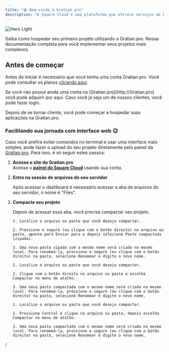 ```yaml
---
title: "😁 Bem-vindo à Gratian.pro"
description: "A Square Cloud é uma plataforma que oferece serviços de hospedagem empresarial descomplicados e fáceis de usar. Comece em minutos. ✨"
---
```


<img
  className="block dark:hidden"
  src="/images/hero-light.png"
  alt="Hero Light"
/>

<CardGroup cols={2}>
  <Card title="Guia de início rápido" icon="book-bookmark" href="https://mintlify.com/docs/quickstart">
    Saiba como hospedar seu primeiro projeto utilizando a Gratian.pro.
  </Card>
  <Card title="Nossa API" icon="code-simple" href="https://mintlify.com/docs/development">
    Nossa documentação completa para você implementar seus projetos mais complexos.
  </Card>
</CardGroup>

## Antes de começar

Antes de iniciar é necessário que você tenha uma conta Gratian.pro. Você pode consultar os planos [clicando aqui](https://gratian.pro/pricing).

<CardGroup cols={2}>
  <Card title="Crie sua conta" icon="cart-circle-check" href="https://gratian.pro/pricing">
    Se você não possuí ainda uma conta na [Gratian.pro](http://Gratian.pro) você pode adquirir por aqui.
  </Card>
  <Card title="Faça login" icon="arrow-right-to-bracket" href="https://dashboard.gratian.pro/login">
    Caso você já seja um de nossos clientes, você pode fazer login.
  </Card>
</CardGroup>

Depois de se tornar cliente, você pode começar a hospedar suas aplicações na Gratian.pro.

### **Facilitando sua jornada com interface web 😉**

Caso você prefira evitar comandos no terminal e usar uma interface mais simples, pode fazer o upload do seu projeto diretamente pelo painel da [Gratian.pro](http://Gratian.pro). Para isso, é só seguir estes passos:

1. **Acesse o site do Gratian.pro**\
   Acesse o [**painel do Square Cloud**](https://squarecloud.app/dashboard) usando sua conta.
2. **Entre na sessão de arquivos do seu servidor**

   Após acessar o dashboard é necessário acessar a aba de arquivos do seu servidor, o nome é "Files".
3. **Compacte seu projeto**

   Depois de acessar essa aba, você precisa compactar seu projeto.

   <CodeGroup>

   ```Windows
   1. Localize o arquivo ou pasta que você deseja compactar.
   
   2. Pressione e segure (ou clique com o botão direito) no arquivo ou pasta, aponte para Enviar para e depois selecione Pasta compactada (zipada).
   
   3. Uma nova pasta zipada com o mesmo nome será criada no mesmo local. Para renomeá-la, pressione e segure (ou clique com o botão direito) na pasta, selecione Renomear e digite o novo nome.
   ```

   
   ```Linux
   1. Localize o arquivo ou pasta que você deseja compactar.
   
   2. Clique com o botão direito no arquivo ou pasta e escolha Compactar no menu de atalho.
   
   3. Uma nova pasta compactada com o mesmo nome será criada no mesmo local. Para renomeá-la, pressione e segure (ou clique com o botão direito) na pasta, selecione Renomear e digite o novo nome.
   ```

   
   ```macOS
   1. Localize o arquivo ou pasta que você deseja compactar.
   
   2. Pressione Control e clique no arquivo ou pasta, depois escolha Compactar no menu de atalho.
   
   3. Uma nova pasta compactada com o mesmo nome será criada no mesmo local. Para renomeá-la, pressione e segure (ou clique com o botão direito) na pasta, selecione Renomear e digite o novo nome.
   ```

   </CodeGroup>

/